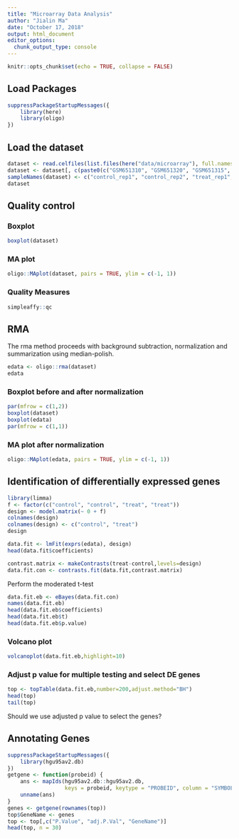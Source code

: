 ```yaml
---
title: "Microarray Data Analysis"
author: "Jialin Ma"
date: "October 17, 2018"
output: html_document
editor_options: 
  chunk_output_type: console
---
```


```r
knitr::opts_chunk$set(echo = TRUE, collapse = FALSE)
```

## Load Packages

```r
suppressPackageStartupMessages({
    library(here)
    library(oligo)
})
```


## Load the dataset

```r
dataset <- read.celfiles(list.files(here("data/microarray"), full.names = TRUE))
dataset <- dataset[, c(paste0(c("GSM651310", "GSM651320", "GSM651315", "GSM651325"), ".CEL.gz"))]
sampleNames(dataset) <- c("control_rep1", "control_rep2", "treat_rep1", "treat_rep2")
dataset
```

## Quality control

### Boxplot

```r
boxplot(dataset)
```

### MA plot

```r
oligo::MAplot(dataset, pairs = TRUE, ylim = c(-1, 1))
```

### Quality Measures

```r
simpleaffy::qc
```

## RMA

The rma method proceeds with background subtraction, normalization and summarization
using median-polish.

```r
edata <- oligo::rma(dataset)
edata
```

### Boxplot before and after normalization

```r
par(mfrow = c(1,2))
boxplot(dataset)
boxplot(edata)
par(mfrow = c(1,1))
```

### MA plot after normalization

```r
oligo::MAplot(edata, pairs = TRUE, ylim = c(-1, 1))
```

## Identification of differentially expressed genes

```r
library(limma)
f <- factor(c("control", "control", "treat", "treat"))
design <- model.matrix(~ 0 + f)
colnames(design)
colnames(design) <- c("control", "treat")
design
```

```r
data.fit <- lmFit(exprs(edata), design)
head(data.fit$coefficients)
```

```r
contrast.matrix <- makeContrasts(treat-control,levels=design)
data.fit.con <- contrasts.fit(data.fit,contrast.matrix)
```

Perform the moderated t-test

```r
data.fit.eb <- eBayes(data.fit.con)
names(data.fit.eb)
head(data.fit.eb$coefficients)
head(data.fit.eb$t)
head(data.fit.eb$p.value)
```

### Volcano plot

```r
volcanoplot(data.fit.eb,highlight=10)
```

### Adjust p value for multiple testing and select DE genes

```r
top <- topTable(data.fit.eb,number=200,adjust.method="BH")
head(top)
tail(top)
```

Should we use adjusted p value to select the genes?

## Annotating Genes

```r
suppressPackageStartupMessages({
    library(hgu95av2.db)
})
getgene <- function(probeid) {
    ans <- mapIds(hgu95av2.db::hgu95av2.db,
                  keys = probeid, keytype = "PROBEID", column = "SYMBOL", multiVals = "first")
    unname(ans)
}
genes <- getgene(rownames(top))
top$GeneName <- genes
top <- top[,c("P.Value", "adj.P.Val", "GeneName")]
head(top, n = 30)
```



